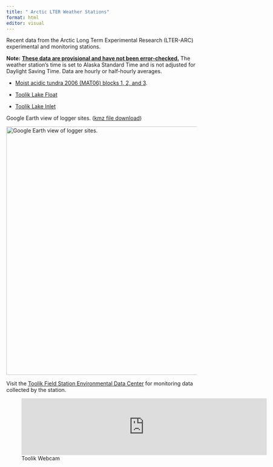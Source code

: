 ```yaml
---
title: " Arctic LTER Weather Stations"
format: html
editor: visual
---
```


Recent data from the Arctic Long Term Experimental Research (LTER-ARC) experimental and monitoring stations.

**Note:** [**These data are provisional and have not been error-checked.**]{.underline} The weather station's time is set to Alaska Standard Time and is not adjusted for Daylight Saving Time. Data are hourly or half-hourly averages.

-   [Moist acidic tundra 2006 (MAT06) blocks 1, 2, and 3](/mat06_loggers.html).

-   [Toolik Lake Float](/Toolik_lake_inlet.html)

-   [Toolik Lake Inlet](/Toolik_lake_inlet.html)

::: column-margin
Google Earth view of logger sites. ([kmz file download](documentation/Dataloggers_WGS84.kmz))

[![Google Earth view of logger sites.](documentation/ARC logger sites.png){fig-alt="Google Earth map of logger sites" width="657"}](documentation/ARC logger sites.png)

Visit the [Toolik Field Station Environmental Data Center](https://www.uaf.edu/toolik/edc/index.php "TFS Environmental Data Center") for monitoring data collected by the station.

![Toolik Webcam](https://lat68.toolik.alaska.edu/ajax/edc/resize_webcam_image.php?webcam=1&size=640x480){width="648"}
:::
